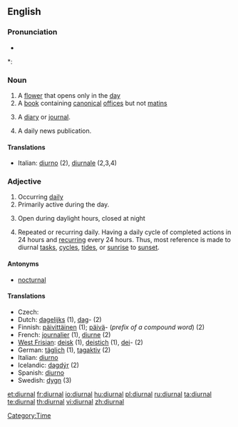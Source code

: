 ==English==

===Pronunciation===
* {{audio|en-us-diurnal.ogg|Audio (US)}}

*: {{rhymes|ɜː(r)nəl}}

===Noun===
{{en-noun}}

# A [[flower]] that opens only in the [[day]]
# A [[book]] containing [[canonical]] [[office]]s but not [[matins]]
# {{dated}} A [[diary]] or [[journal]].
# {{dated}} A daily news publication.

====Translations====
* Italian: [[diurno]] (2), [[diurnale]] (2,3,4)

===Adjective===
{{en-adj|-}}

# Occurring [[daily]]
# Primarily active during the day.
# {{botany}} Open during daylight hours, closed at night
# Repeated or recurring daily. Having a daily cycle of completed actions in 24 hours and [[recurring]] every 24 hours. Thus, most reference is made to diurnal [[tasks]], [[cycles]], [[tides]], or [[sunrise]] to [[sunset]].
{{seeCites}}

====Antonyms====
* [[nocturnal]]

====Translations====
* Czech: {{t|cs|denní}}
* Dutch: [[dagelijks]] (1), [[dag]]- (2)
* Finnish: [[päivittäinen]] (1); [[päivä]]- (''prefix of a compound word'') (2)
* French: [[journalier]] (1), [[diurne]] (2)
* [[West Frisian]]: [[deisk]] (1), [[deistich]] (1), [[dei]]- (2)
* German: [[täglich]] (1), [[tagaktiv]] (2)
* Italian: [[diurno]]
* Icelandic: [[dagdýr]] (2)
* Spanish: [[diurno]]
* Swedish: [[dygn]] (3)

[[Category:Time]]

[[et:diurnal]]
[[fr:diurnal]]
[[io:diurnal]]
[[hu:diurnal]]
[[pl:diurnal]]
[[ru:diurnal]]
[[ta:diurnal]]
[[te:diurnal]]
[[th:diurnal]]
[[vi:diurnal]]
[[zh:diurnal]]